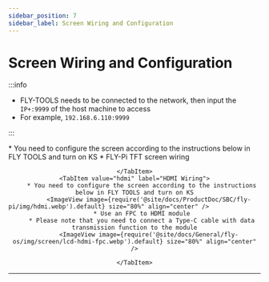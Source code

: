 ```yaml
---
sidebar_position: 7
sidebar_label: Screen Wiring and Configuration
---
```






# Screen Wiring and Configuration

:::info

* FLY-TOOLS needs to be connected to the network, then input the `IP+:9999` of the host machine to access
* For example, `192.168.6.110:9999`

:::

<Tabs>
    <TabItem value="tft" label="TFT Wiring" default>
        * You need to configure the screen according to the instructions below in FLY TOOLS and turn on KS
            <ImageView image={require('@site/docs/ProductDoc/SBC/fly-pi/img/tft.webp').default} size="80%" align="center" />
        * FLY-Pi TFT screen wiring
            <ImageView image={require('@site/docs/General/fly-os/img/screen/pi-tft.webp').default} size="80%" align="center" />
            <ImageView image={require('@site/docs/ProductDoc/SBC/fly-pi/img/v2.webp').default} size="80%" align="center" />
            <ImageView image={require('@site/docs/ProductDoc/SBC/fly-pi/img/tft_flyπ.webp').default} size="80%" align="center" />

    </TabItem>
    <TabItem value="hdmi" label="HDMI Wiring">
        * You need to configure the screen according to the instructions below in FLY TOOLS and turn on KS
            <ImageView image={require('@site/docs/ProductDoc/SBC/fly-pi/img/hdmi.webp').default} size="80%" align="center" />               
        * Use an FPC to HDMI module
        * Please note that you need to connect a Type-C cable with data transmission function to the module
            <ImageView image={require('@site/docs/General/fly-os/img/screen/lcd-hdmi-fpc.webp').default} size="80%" align="center" />

    </TabItem>
</Tabs>

----